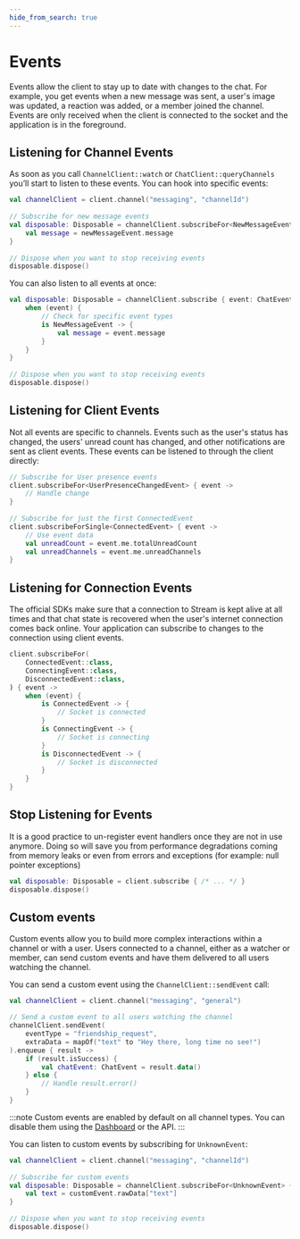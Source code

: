 ```yaml
---
hide_from_search: true
---
```


# Events

Events allow the client to stay up to date with changes to the chat. For example, you get events when a new message was sent, a user's image was updated, a reaction was added, or a member joined the channel.
Events are only received when the client is connected to the socket and the application is in the foreground.

## Listening for Channel Events

As soon as you call `ChannelClient::watch` or `ChatClient::queryChannels` you’ll start to listen to these events. You can hook into specific events:

```kotlin
val channelClient = client.channel("messaging", "channelId") 
 
// Subscribe for new message events 
val disposable: Disposable = channelClient.subscribeFor<NewMessageEvent> { newMessageEvent -> 
    val message = newMessageEvent.message 
} 
 
// Dispose when you want to stop receiving events 
disposable.dispose()
```

You can also listen to all events at once:

```kotlin
val disposable: Disposable = channelClient.subscribe { event: ChatEvent -> 
    when (event) { 
        // Check for specific event types 
        is NewMessageEvent -> { 
            val message = event.message 
        } 
    } 
} 
 
// Dispose when you want to stop receiving events 
disposable.dispose()
```

## Listening for Client Events

Not all events are specific to channels. Events such as the user's status has changed, the users' unread count has changed, and other notifications are sent as client events. These events can be listened to through the client directly:

```kotlin
// Subscribe for User presence events 
client.subscribeFor<UserPresenceChangedEvent> { event -> 
    // Handle change 
} 
 
// Subscribe for just the first ConnectedEvent 
client.subscribeForSingle<ConnectedEvent> { event -> 
    // Use event data 
    val unreadCount = event.me.totalUnreadCount 
    val unreadChannels = event.me.unreadChannels 
}
```

## Listening for Connection Events

The official SDKs make sure that a connection to Stream is kept alive at all times and that chat state is recovered when the user's internet connection comes back online. Your application can subscribe to changes to the connection using client events.

```kotlin
client.subscribeFor( 
    ConnectedEvent::class, 
    ConnectingEvent::class, 
    DisconnectedEvent::class, 
) { event -> 
    when (event) { 
        is ConnectedEvent -> { 
            // Socket is connected 
        } 
        is ConnectingEvent -> { 
            // Socket is connecting 
        } 
        is DisconnectedEvent -> { 
            // Socket is disconnected 
        } 
    } 
}
```

## Stop Listening for Events

It is a good practice to un-register event handlers once they are not in use anymore. Doing so will save you from performance degradations coming from memory leaks or even from errors and exceptions (for example: null pointer exceptions)

```kotlin
val disposable: Disposable = client.subscribe { /* ... */ } 
disposable.dispose()
```

## Custom events

Custom events allow you to build more complex interactions within a channel or with a user. Users connected to a channel, either as a watcher or member, can send custom events and have them delivered to all users watching the channel.

You can send a custom event using the `ChannelClient::sendEvent` call:

```kotlin
val channelClient = client.channel("messaging", "general")

// Send a custom event to all users watching the channel
channelClient.sendEvent(
    eventType = "friendship_request",
    extraData = mapOf("text" to "Hey there, long time no see!")
).enqueue { result ->
    if (result.isSuccess) {
        val chatEvent: ChatEvent = result.data()
    } else {
        // Handle result.error()
    }
}
```

:::note
Custom events are enabled by default on all channel types. You can disable them using the [Dashboard](https://dashboard.getstream.io/) or the API.
:::

You can listen to custom events by subscribing for `UnknownEvent`:

```kotlin
val channelClient = client.channel("messaging", "channelId") 
 
// Subscribe for custom events 
val disposable: Disposable = channelClient.subscribeFor<UnknownEvent> { customEvent ->
    val text = customEvent.rawData["text"]
} 
 
// Dispose when you want to stop receiving events 
disposable.dispose()
```
